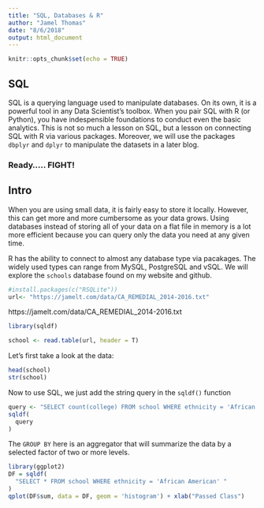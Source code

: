 ```yaml
---
title: "SQL, Databases & R"
author: "Jamel Thomas"
date: "8/6/2018"
output: html_document
---
```


```r
knitr::opts_chunk$set(echo = TRUE)
```

## SQL 

SQL is a querying language used to manipulate databases. On its own, it is a powerful tool in any Data Scientist's toolbox. When you pair SQL with R (or Python), you have indespensible foundations to conduct even the basic analytics. This is not so much a lesson on SQL, but a lesson on connecting SQL with R via various packages. Moreover, we will use the packages `dbplyr` and `dplyr` to manipulate the datasets in a later blog. 

### Ready..... FIGHT!

## Intro
When you are using small data, it is fairly easy to store it locally. However, this can get more and more cumbersome as your data grows.
Using databases instead of storing all of your data on a flat file in memory is a lot more efficient because you can query only the data you need at any given time. 

R has the ability to connect to almost any database type via pacakages. The widely used types can range from MySQL, PostgreSQL and vSQL. We will explore the `schools` database found on my website and github. 

```r
#install.packages(c("RSQLite"))
url<- "https://jamelt.com/data/CA_REMEDIAL_2014-2016.txt"
```

https://jamelt.com/data/CA_REMEDIAL_2014-2016.txt

```r
library(sqldf)

school <- read.table(url, header = T)

```

Let's first take a look at the data:

```r
head(school)
str(school)
```

Now to use SQL, we just add the string query in the `sqldf()` function


```r
query <- "SELECT count(college) FROM school WHERE ethnicity = 'African American' GROUP BY subject"
sqldf(
  query
)


```

The `GROUP BY` here is an aggregator that will summarize the data by a selected factor of two or more levels. 

```r
library(ggplot2)
DF = sqldf(
  "SELECT * FROM school WHERE ethnicity = 'African American' "
)
qplot(DF$sum, data = DF, geom = 'histogram') + xlab("Passed Class")
```



